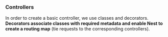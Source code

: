 ### Controllers

In order to create a basic controller, we use classes and decorators. 
**Decorators associate classes with required metadata and enable Nest to create a routing map** 
(tie requests to the corresponding controllers).
